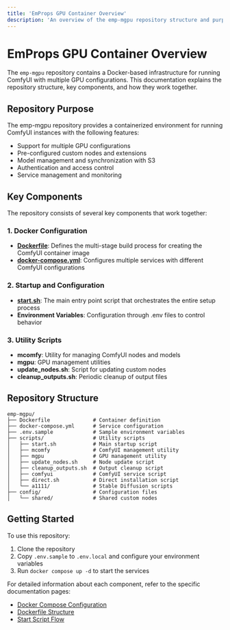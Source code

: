 ```yaml
---
title: 'EmProps GPU Container Overview'
description: 'An overview of the emp-mgpu repository structure and purpose'
---
```


# EmProps GPU Container Overview

The `emp-mgpu` repository contains a Docker-based infrastructure for running ComfyUI with multiple GPU configurations. This documentation explains the repository structure, key components, and how they work together.

## Repository Purpose

The emp-mgpu repository provides a containerized environment for running ComfyUI instances with the following features:

- Support for multiple GPU configurations
- Pre-configured custom nodes and extensions
- Model management and synchronization with S3
- Authentication and access control
- Service management and monitoring

## Key Components

The repository consists of several key components that work together:

### 1. Docker Configuration

- **[Dockerfile](/gpu-containers/docker-file)**: Defines the multi-stage build process for creating the ComfyUI container image
- **[docker-compose.yml](/gpu-containers/docker-compose)**: Configures multiple services with different ComfyUI configurations

### 2. Startup and Configuration

- **[start.sh](/gpu-containers/start-script)**: The main entry point script that orchestrates the entire setup process
- **Environment Variables**: Configuration through .env files to control behavior

### 3. Utility Scripts

- **mcomfy**: Utility for managing ComfyUI nodes and models
- **mgpu**: GPU management utilities
- **update_nodes.sh**: Script for updating custom nodes
- **cleanup_outputs.sh**: Periodic cleanup of output files

## Repository Structure

```
emp-mgpu/
├── Dockerfile              # Container definition
├── docker-compose.yml      # Service configuration
├── .env.sample             # Sample environment variables
├── scripts/                # Utility scripts
│   ├── start.sh            # Main startup script
│   ├── mcomfy              # ComfyUI management utility
│   ├── mgpu                # GPU management utility
│   ├── update_nodes.sh     # Node update script
│   ├── cleanup_outputs.sh  # Output cleanup script
│   ├── comfyui             # ComfyUI service script
│   ├── direct.sh           # Direct installation script
│   └── a1111/              # Stable Diffusion scripts
├── config/                 # Configuration files
│   └── shared/             # Shared custom nodes
```

## Getting Started

To use this repository:

1. Clone the repository
2. Copy `.env.sample` to `.env.local` and configure your environment variables
3. Run `docker compose up -d` to start the services

For detailed information about each component, refer to the specific documentation pages:

- [Docker Compose Configuration](/gpu-containers/docker-compose)
- [Dockerfile Structure](/gpu-containers/dockerfile)
- [Start Script Flow](/gpu-containers/start-script)
